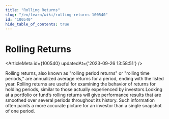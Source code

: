 ```yaml
---
title: "Rolling Returns"
slug: "/en/learn/wiki/rolling-returns-100540"
id: "100540"
hide_table_of_contents: true
---
```



# Rolling Returns

<ArticleMeta id={100540} updatedAt={'2023-09-26 13:58:51'} />
<div className='border-solid border-b border-t-0 my-4 border-[var(--ifm-color-gray-300)]' />

Rolling returns, also known as "rolling period returns" or "rolling time periods," are annualized average returns for a period, ending with the listed year. Rolling returns are useful for examining the behavior of returns for holding periods, similar to those actually experienced by investors.Looking at a portfolio or fund’s rolling returns will give performance results that are smoothed over several periods throughout its history. Such information often paints a more accurate picture for an investor than a single snapshot of one period.
